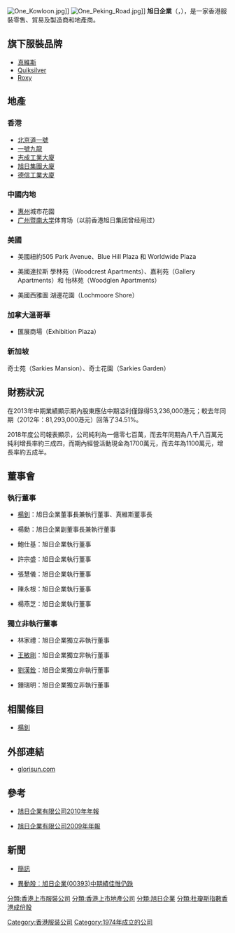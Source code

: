 {{Citation style|time=2012-02-21T05:13:09+00:00}}
{{expand|time=2012-02-21T05:13:09+00:00}}
[[File:One_Kowloon.jpg|right]]]]
[[File:One_Peking_Road.jpg|right]]]]
'''旭日企業'''（{{lang-en|Glorious Sun}}，{{sehk|393}}），是一家香港服裝零售、貿易及製造商和地產商。
{{Infobox_Company
|company_name = 旭日集团有限公司
|foundation = 1974年
|location = {{CHN}}[[香港|香港]]
|industry = [[地產|地產]]丶[[服裝|服裝]]丶工程
|homepage = 
}}

==旗下服裝品牌==
*[[真維斯|真維斯]]
*[[Quiksilver|Quiksilver]]
*[[Roxy|Roxy]]

==地產==
===香港===
*[[北京道一號|北京道一號]]
*[[一號九龍|一號九龍]]
*[[志成工業大廈|志成工業大廈]]
*[[旭日集團大廈|旭日集團大廈]]
*[[德信工業大廈|德信工業大廈]]

===中國内地===
*[[惠州|惠州]]城市花園
*[[广州|广州]][[暨南大学|暨南大学]]体育场（以前香港旭日集团曾经用过）
===美國===
*美國紐約505 Park Avenue、Blue Hill Plaza 和 Worldwide Plaza

*美國達拉斯 學林苑（Woodcrest Apartments）、嘉利苑（Gallery Apartments）和 怡林苑（Woodglen Apartments）

*美國西雅圖 湖邊花園（Lochmoore Shore）


===加拿大溫哥華===
*匯展商場（Exhibition Plaza）

===新加坡===
奇士苑（Sarkies Mansion）、奇士花園（Sarkies Garden）

==財務狀況==
在2013年中期業績顯示期內股東應佔中期溢利僅錄得53,236,000港元；較去年同期（2012年：81,293,000港元）回落了34.51%。

2018年度公司報表顯示，公司純利為一億零七百萬，而去年同期為八千八百萬元純利增長率約三成四，而期內經營活動現金為1700萬元，而去年為1100萬元，增長率約五成半。

==董事會==
===執行董事===
*[[楊釗|楊釗]]：旭日企業董事長兼執行董事、真維斯董事長 
 
*楊勳：旭日企業副董事長兼執行董事 

*鮑仕基：旭日企業執行董事 

*許宗盛：旭日企業執行董事 
 
*張慧儀：旭日企業執行董事 

*陳永根：旭日企業執行董事

*楊燕芝：旭日企業執行董事

===獨立非執行董事===
*林家禮：旭日企業獨立非執行董事

*[[王敏剛|王敏剛]]：旭日企業獨立非執行董事

*[[劉漢銓|劉漢銓]]：旭日企業獨立非執行董事

*鍾瑞明：旭日企業獨立非執行董事

==相關條目==
*[[楊釗|楊釗]]

==外部連結==

*[http://www.glorisun.com/ glorisun.com] {{Wayback|url=http://www.glorisun.com/ |date=20120227214111 }}

==參考==

*[https://web.archive.org/web/20120227214111/http://www.glorisun.com/sec/pdf/20110420-AR2010(c).pdf 旭日企業有限公司2010年年報]

*[http://www.glorisun.com/sec/pdf/20100421-AR2009(c).pdf 旭日企業有限公司2009年年報]{{dead link|date=2018年3月 |bot=InternetArchiveBot |fix-attempted=yes }}

==新聞==
*[http://orientaldaily.on.cc/cnt/finance/20110805/00202_029.html?pubdate=20110805 簡訊] {{Wayback|url=http://orientaldaily.on.cc/cnt/finance/20110805/00202_029.html?pubdate=20110805 |date=20160304232018 }}

*[http://money18.on.cc/finnews/related_news_content.html?type=1&cat=fls&aid=fls_20110804141623 異動股︰旭日企業(00393)中期績佳惟仍跌] {{Wayback|url=http://money18.on.cc/finnews/related_news_content.html?type=1&cat=fls&aid=fls_20110804141623 |date=20160305003417 }}
[[分類:香港上市服裝公司|分類:香港上市服裝公司]]
[[分類:香港上市地產公司|分類:香港上市地產公司]]
[[分類:旭日企業|分類:旭日企業]]
[[分類:杜瓊斯指數香港成份股|分類:杜瓊斯指數香港成份股]]
[[Category:香港服装公司|Category:香港服装公司]]
[[Category:1974年成立的公司|Category:1974年成立的公司]]
